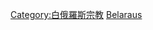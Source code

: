 {{Commons category|Christianity in Belarus}}
[[Category:白俄羅斯宗教|Category:白俄羅斯宗教]]
[[Category:歐洲各國基督教|Belaraus]]